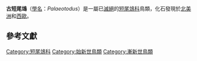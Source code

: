 {{CJK-New-Char}}

{{Automatic taxobox
| fossil_range = {{fossil range|33.9|28.4}} [[普里阿邦期|普里阿邦期]]－[[魯培爾期|魯培爾期]]
| status = EX
| extinct=化石
| taxon = Palaeotodus
| authority = [[Storrs_L._Olson|Olson]], 1976 
| subdivision_ranks = 種
| subdivision = 
* †''Palaeotodus emryi'' <small>[[Storrs_L._Olson|Olson]], 1976</small><ref name=":0" />
* †''Palaeotodus escampsiensis'' <small>[[Cécile_Mourer-Chauviré|Mourer-Chauviré]], 1985</small><ref name=":0">{{Cite book|url=https://books.google.com/books?id=8QRKV7eSqmIC&pg=PA171&lpg=PA171&dq=Palaeotodus+Eocene#q=Palaeotodus%20Eocene|title=The Origin and Evolution of Birds|last=Feduccia|first=Alan|date=1999-01-01|publisher=Yale University Press|isbn=0300078617|location=|pages=335|language=en|quote=|via=}}</ref>
* †''Palaeotodus itardiensis'' <small>Mourer-Chauviré, 1985</small><ref name=":0" />
| synonyms = 
}}

'''古短尾鴗'''（[[學名|學名]]：''Palaeotodus''）是一屬已[[滅絕|滅絕]]的[[短尾鴗科|短尾鴗科]]鳥類，化石發現於[[北美洲|北美洲]]和[[西歐|西歐]]。

== 參考文獻 ==
{{Reflist}}

{{Taxonbar|from=Q30589861}}

[[Category:短尾鴗科|Category:短尾鴗科]]
[[Category:始新世鳥類|Category:始新世鳥類]]
[[Category:漸新世鳥類|Category:漸新世鳥類]]